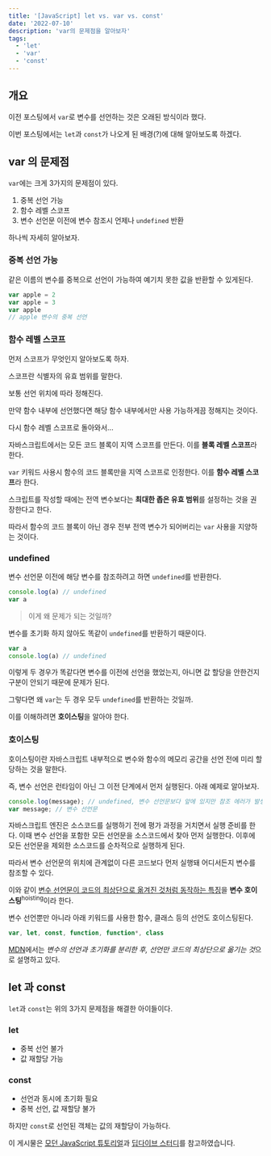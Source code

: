 ```yaml
---
title: '[JavaScript] let vs. var vs. const'
date: '2022-07-10'
description: 'var의 문제점을 알아보자'
tags:
  - 'let'
  - 'var'
  - 'const'
---
```


## 개요

이전 포스팅에서 `var`로 변수를 선언하는 것은 오래된 방식이라 했다.

이번 포스팅에서는 `let`과 `const`가 나오게 된 배경(?)에 대해 알아보도록 하겠다.

## var 의 문제점

`var`에는 크게 3가지의 문제점이 있다.

1. 중복 선언 가능
2. 함수 레벨 스코프
3. 변수 선언문 이전에 변수 참조시 언제나 `undefined` 반환

하나씩 자세히 알아보자.

### 중복 선언 가능

같은 이름의 변수를 중복으로 선언이 가능하여 예기치 못한 값을 반환할 수 있게된다.

```jsx
var apple = 2
var apple = 3
var apple
// apple 변수의 중복 선언
```

### 함수 레벨 스코프

먼저 스코프가 무엇인지 알아보도록 하자.

스코프란 식별자의 유효 범위를 말한다.

보통 선언 위치에 따라 정해진다.

만약 함수 내부에 선언했다면 해당 함수 내부에서만 사용 가능하게끔 정해지는 것이다.

다시 함수 레벨 스코프로 돌아와서...

자바스크립트에서는 모든 코드 블록이 지역 스코프를 만든다. 이를 **블록 레벨 스코프**라 한다.

`var` 키워드 사용시 함수의 코드 블록만을 지역 스코프로 인정한다. 이를 **함수 레벨 스코프**라 한다.

스크립트를 작성할 때에는 전역 변수보다는 **최대한 좁은 유효 범위**를 설정하는 것을 권장한다고 한다.

따라서 함수의 코드 블록이 아닌 경우 전부 전역 변수가 되어버리는 `var` 사용을 지양하는 것이다.

### undefined

변수 선언문 이전에 해당 변수를 참조하려고 하면 `undefined`를 반환한다.

```jsx
console.log(a) // undefined
var a
```

> 이게 왜 문제가 되는 것일까?

변수를 초기화 하지 않아도 똑같이 `undefined`를 반환하기 때문이다.

```jsx
var a
console.log(a) // undefined
```

이렇게 두 경우가 똑같다면 변수를 이전에 선언을 했었는지, 아니면 값 할당을 안한건지 구분이 안되기 때문에 문제가 된다.

그렇다면 왜 `var`는 두 경우 모두 `undefined`를 반환하는 것일까.

이를 이해하려면 **호이스팅**을 알아야 한다.

### 호이스팅

호이스팅이란 자바스크립트 내부적으로 변수와 함수의 메모리 공간을 선언 전에 미리 할당하는 것을 말한다.

즉, 변수 선언은 런타임이 아닌 그 이전 단계에서 먼저 실행된다. 아래 예제로 알아보자.

```js
console.log(message); // undefined, 변수 선언문보다 앞에 있지만 참조 에러가 발생하지 않음
var message; // 변수 선언문
```

자바스크립트 엔진은 소스코드를 실행하기 전에 평가 과정을 거치면서 실행 준비를 한다.
이때 변수 선언을 포함한 모든 선언문을 소스코드에서 찾아 먼저 실행한다.
이후에 모든 선언문을 제외한 소스코드를 순차적으로 실행하게 된다.

따라서 변수 선언문의 위치에 관계없이 다른 코드보다 먼저 실행돼 어디서든지 변수를 참조할 수 있다.

이와 같이 <u>변수 선언문이 코드의 최상단으로 옮겨진 것처럼 동작하는 특징</u>을 **변수 호이스팅**<sup>hoisting</sup>이라 한다.

변수 선언뿐만 아니라 아래 키워드를 사용한 함수, 클래스 등의 선언도 호이스팅된다.

```js
var, let, const, function, function*, class
```

[MDN](https://developer.mozilla.org/ko/docs/Glossary/Hoisting)에서는 *변수의 선언과 초기화를 분리한 후, 선언만 코드의 최상단으로 옮기는 것*으로 설명하고 있다.

## let 과 const

`let`과 `const`는 위의 3가지 문제점을 해결한 아이들이다.

### let

- 중복 선언 불가
- 값 재할당 가능

### const

- 선언과 동시에 초기화 필요
- 중복 선언, 값 재할당 불가

하지만 `const`로 선언된 객체는 값의 재할당이 가능하다.

<Callout type="info" icon="💡">

이 게시물은 [모던 JavaScript 튜토리얼](https://ko.javascript.info/variables)과 [딥다이브 스터디](https://www.youtube.com/watch?v=3ZP3VPlrr0U)를 참고하였습니다.

</Callout>
